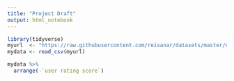 ---
title: "Project Draft"
output: html_notebook
---

```{r}
library(tidyverse)
myurl  <- "https://raw.githubusercontent.com/reisanar/datasets/master/netflixShows.csv"
mydata <- read_csv(myurl)
```

```{r}
mydata %>%
  arrange(-`user rating score`)
```

